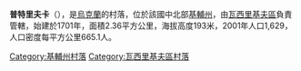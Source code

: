 {{coord|50|12|25|N|30|16|5|E|scale:30000|display=title}}

'''普特里夫卡'''（{{lang-uk|Путрівка}}），是[[烏克蘭|烏克蘭]]的村落，位於該國中北部[[基輔州|基輔州]]，由[[瓦西里基夫區|瓦西里基夫區]]負責管轄，始建於1701年，面積2.36平方公里，海拔高度193米，2001年人口1,629，人口密度每平方公里665.1人。

{{DEFAULTSORT:Путрівка}}
[[Category:基輔州村落|Category:基輔州村落]]
[[Category:瓦西里基夫區村落|Category:瓦西里基夫區村落]]


{{Kiev-geo-stub}}